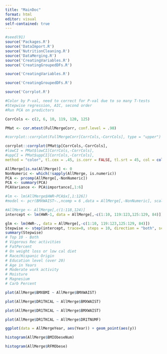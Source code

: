 ```yaml
---
title: "MainDoc"
format: html
editor: visual
self-contained: true
---
```


```r
#seed(91)
source('Packages.R') 
source('DataImport.R')
source('NutritionCleaning.R')
source('DataMerging.R')
source('CreatingVariables.R')
source('CreatingGroupedDFs.R')
```

```r
source('CreatingVariables.R')
```

```r
source('CreatingGroupedDFs.R')
```

```r
source('Corrplot.R')
```

```r
#Color by P-val, need to correct for P-val due to so many T-tests
#Stepwise regression, AIC, second order
#Run PCA on predictors

CorrCols <- c(2, 6, 10, 119, 120, 125)

PMat <- cor.mtest(FullMergeCorr, conf.level = .98)

#corrplot::corrplot(FullMergeCorr[CorrCols,-CorrCols], type = "upper")

corrplot::corrplot(PMat$p[CorrCols,-CorrCols],
#lowCI = PMat$lowCI[CorrCols,-CorrCols],
#uppCI = PMat$uppCI[CorrCols,-CorrCols],
method = "color", tl.cex = .45, is.corr = FALSE, tl.srt = 45, col = colorRampPalette(c("forestgreen", "white", "red"))(150))
```

```r
AllMerge[is.na(AllMerge)] <- 0
NonNumeric <- which(!sapply(AllMerge, is.numeric))
PCA <- prcomp(AllMerge[,-NonNumeric])
PCA <- summary(PCA)
PCAVariance <- PCA$importance[,1:6]

#lm <- lm(AllMerge$HWR~PCA$x[,1:126])
#model <- pcr(BMXWAIST~.,ncomp = 6 ,data = AllMerge[,-NonNumeric], scale = T, validation = "CV")
```

```r
#AllMerge <- AllMerge[,c(1:118,124)]
intercept <- lm(HWR~1, data = AllMerge[,-c(1:10, 119:123,125:129, 84)])

glm <- lm(HWR~., data = AllMerge[,-c(1:10, 119:123,125:129, 84)])
Stepwise <- step(intercept, trace=0, steps = 10, direction = "both", scope = formula(glm))
summary(Stepwise)
# Top 10 - Both
# Vigorous Rec activities
# FatPercent
# On weight loss or low cal diet
# Race/Hispanic Origin
# Education level (over 20)
# Age in Years
# Moderate work activity
# Moisture
# Magnesium
# Carb Percent
```

```r
plot(AllMerge$BMXBMI ~ AllMerge$BMXWAIST)
```

```r
plot(AllMerge$DR1TKCAL ~ AllMerge$BMXWAIST)
```

```r
plot(AllMerge$DR1TKCAL ~ AllMerge$BMXWAIST)
```

```r
plot(AllMerge$DR1TKCAL ~ AllMerge$DR1TNUMF)
```

```r
ggplot(data = AllMergeYear, aes(Year)) + geom_point(aes(y))
```

```r
histogram(AllMerge$BMIObeseNum)
```

```r
histogram(AllMerge$RFMObese)
```

